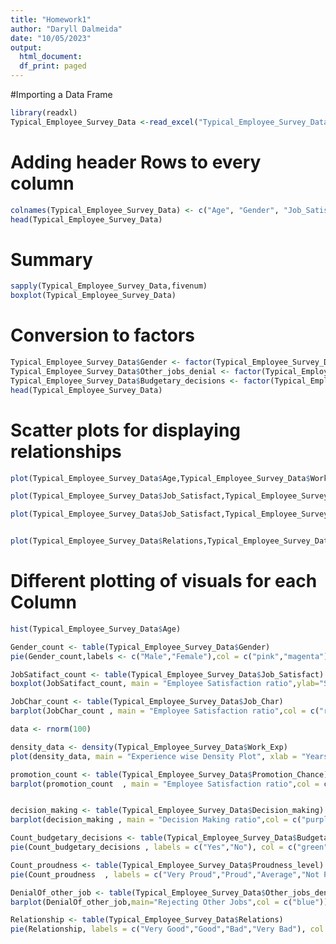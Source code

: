 ```yaml
---
title: "Homework1"
author: "Daryll Dalmeida"
date: "10/05/2023"
output:
  html_document:
  df_print: paged
---
```



#Importing a Data Frame

```r
library(readxl)
Typical_Employee_Survey_Data <-read_excel("Typical_Employee_Survey_Data.xlsx",col_names = FALSE)
```



# Adding header Rows to every column

```r
colnames(Typical_Employee_Survey_Data) <- c("Age", "Gender", "Job_Satisfact", "Job_Char", "Work_Exp", "Promotion_Chance", "Decision_making", "Budgetary_decisions", "Proudness_level", "Other_jobs_denial", "Relations")
head(Typical_Employee_Survey_Data)
```



# Summary

```r
sapply(Typical_Employee_Survey_Data,fivenum)
boxplot(Typical_Employee_Survey_Data)
```



# Conversion to factors

```r
Typical_Employee_Survey_Data$Gender <- factor(Typical_Employee_Survey_Data$Gender, labels = c("Male","Female"))
Typical_Employee_Survey_Data$Other_jobs_denial <- factor(Typical_Employee_Survey_Data$Other_jobs_denial, labels = c("Most Probably","Probably","Confused","Unlikely","Highly Unlikely"))
Typical_Employee_Survey_Data$Budgetary_decisions <- factor(Typical_Employee_Survey_Data$Budgetary_decisions, labels = c("Yes","No"))
head(Typical_Employee_Survey_Data)
```


# Scatter plots for displaying relationships

```r

plot(Typical_Employee_Survey_Data$Age,Typical_Employee_Survey_Data$Work_Exp,main = "Age vs Years of Experience",xlab = "Age", ylab = "Work_Exp",col = "pink", pch = 16)

plot(Typical_Employee_Survey_Data$Job_Satisfact,Typical_Employee_Survey_Data$Job_Char,main = "Job Satisfaction vs Job Characteristics",xlab = "Job_Satisfact", ylab = "Job_Char",col = "red", pch = 12)

plot(Typical_Employee_Survey_Data$Job_Satisfact,Typical_Employee_Survey_Data$Relations,main = "Job Satisfaction vs Job Relations",xlab = "Job_Satisfact", ylab = "Job Relation",col = "green", pch = 18)


plot(Typical_Employee_Survey_Data$Relations,Typical_Employee_Survey_Data$Work_Exp,main = "Relations & Work Experience",xlab = "Relations", ylab = "Work_Experience",col = "red", pch = 16)
```

# Different plotting of visuals for each Column
```r
hist(Typical_Employee_Survey_Data$Age)

Gender_count <- table(Typical_Employee_Survey_Data$Gender)
pie(Gender_count,labels <- c("Male","Female"),col = c("pink","magenta"),main='Male vs Female')

JobSatifact_count <- table(Typical_Employee_Survey_Data$Job_Satisfact)
boxplot(JobSatifact_count, main = "Employee Satisfaction ratio",ylab="Satisfaction Scale",col = c("green") )

JobChar_count <- table(Typical_Employee_Survey_Data$Job_Char)
barplot(JobChar_count , main = "Employee Satisfaction ratio",col = c("red") )

data <- rnorm(100)

density_data <- density(Typical_Employee_Survey_Data$Work_Exp)
plot(density_data, main = "Experience wise Density Plot", xlab = "Years of Experience", ylab = "Density")

promotion_count <- table(Typical_Employee_Survey_Data$Promotion_Chance)
barplot(promotion_count  , main = "Employee Satisfaction ratio",col = c("red"), horiz = TRUE)


decision_making <- table(Typical_Employee_Survey_Data$Decision_making)
barplot(decision_making , main = "Decision Making ratio",col = c("purple"), horiz = FALSE)

Count_budgetary_decisions <- table(Typical_Employee_Survey_Data$Budgetary_decisions)
pie(Count_budgetary_decisions , labels = c("Yes","No"), col = c("green","red"), main = "Budgetary Decisions graph")

Count_proudness <- table(Typical_Employee_Survey_Data$Proudness_level)
pie(Count_proudness  , labels = c("Very Proud","Proud","Average","Not Proud"), col = c("blue","pink","magenta","orange"), main = " Proudness ratio")

DenialOf_other_job <- table(Typical_Employee_Survey_Data$Other_jobs_denial)
barplot(DenialOf_other_job,main="Rejecting Other Jobs",col = c("blue"))

Relationship <- table(Typical_Employee_Survey_Data$Relations)
pie(Relationship, labels = c("Very Good","Good","Bad","Very Bad"), col = c("green","orange","pink","lightblue"), main = "Employee Relation ratio")
```
